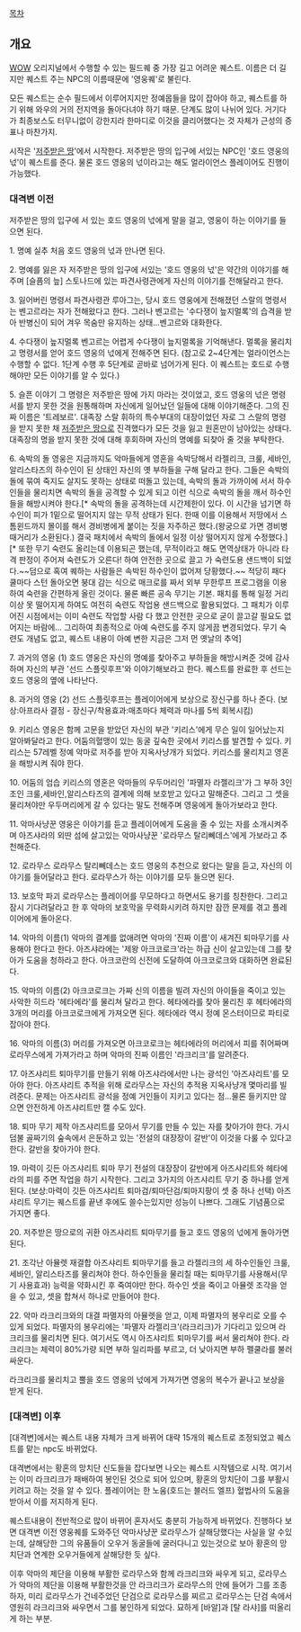 [[목차]]
== 개요 ==
[[WOW]] 오리지널에서 수행할 수 있는 필드퀘 중 가장 길고 어려운 퀘스트.
이름은 더 길지만 퀘스트 주는 NPC의 이름때문에 '영웅퀘'로 불린다.

모든 퀘스트는 순수 필드에서 이루어지지만 정예몹들을 많이 잡아야 하고, 퀘스트를 하기 위해 와우의 거의 전지역을 돌아다녀야 하기 때문. 단계도 많이 나뉘어 있다. 거기다가 최종보스도 터무니없이 강한지라 한마디로 이것을 클리어했다는 것 자체가 근성의 증표나 마찬가지.

시작은 '[[저주받은 땅]]'에서 시작한다. 저주받은 땅의 입구에 서있는 NPC인 '호드 영웅의 넋'이 퀘스트를 준다. 물론 호드 영웅의 넋이라고는 해도 얼라이언스 플레이어도 진행이 가능했다.

=== 대격변 이전 ===
저주받은 땅의 입구에 서 있는 호드 영웅의 넋에게 말을 걸고, 영웅이 하는 이야기를 들으면 된다.

1. 명예 실추
처음 호드 영웅의 넋과 만나면 된다.

2. 명예를 잃은 자
저주받은 땅의 입구에 서있는 '호드 영웅의 넋'은 약간의 이야기를 해주며 [슬픔의 늪] 스토나드에 있는 파견사령관에게 자신의 이야기를 전해달라고 한다.

3. 잃어버린 명령서
파견사령관 루아그는, 당시 호드 영웅에게 전해졌던 스랄의 명령서는 벤고르라는 자가 전해왔다고 한다. 그러나 벤고르는 '수다쟁이 늪지멀록'의 습격을 받아 반병신이 되어 겨우 목숨만 유지하는 상태...벤고르와 대화한다.

4. 수다쟁이 늪지멀록
벤고르는 어렵게 수다쟁이 늪지멀록을 기억해낸다. 멀록을 물리치고 명령서를 얻어 호드 영웅의 넋에게 전해주면 된다.
(참고로 2~4단계는 얼라이언스는 수행할 수 없다. 1단계 수행 후 5단계로 곧바로 넘어가게 된다. 이 퀘스트는 호드로 수행해야만 모든 이야기를 알 수 있다.)

5. 슬픈 이야기
그 명령은 저주받은 땅에 가지 마라는 것이었고, 호드 영웅의 넋은 명령서를 받지 못한 것을 원통해하며 자신에게 일어났던 일들에 대해 이야기해준다. 그의 진짜 이름은 '트레보르'. 대족장 스랄 휘하의 특수부대의 대장이었던 자로 그 스랄의 명령을 받지 못한 채 [[저주받은 땅]]으로 진격했다가 모든 것을 잃고 원혼만이 남아있는 상태다. 대족장의 명을 받지 못한 것에 대해 후회하며 자신의 명예를 되찾아 줄 것을 부탁한다.

6. 속박의 돌
영웅은 지금까지도 악마들에게 영혼을 속박당해서 라젤리크, 크룰, 세바인, 알리스타즈의 하수인이 된 상태인 자신의 옛 부하들을 구해 달라고 한다. 그들은 속박의 돌에 묶여 죽지도 살지도 못하는 상태로 떠돌고 있는데, 속박의 돌과 가까이에 서서 하수인들을 물리치면 속박의 돌을 공격할 수 있게 되고 이런 식으로 속박의 돌을 깨서 하수인들을 해방시켜야 한다.[* 속박의 돌을 공격하는데 시간제한이 있다. 이 시간을 넘기면 하수인이 피가 1밑으로 떨어지지 않는 무적 상태가 된다. 한때 이를 이용해서 저땅에서 스톰윈드까지 몰이를 해서 경비병에게 붙이는 짓을 자주하곤 했다.(왕궁으로 가면 경비병 때거리가 소환된다.) 결국 패치에서 속박의 돌에서 일정 이상 떨어지지 않게 수정했다.][* 또한 무기 숙련도 올리는데 이용되곤 했는데, 무적이라고 해도 면역상태가 아니라 타격 판정이 주어져 숙련도가 오른다! 하여 안전한 곳으로 끌고 가 숙련도용 샌드백이 되었다.~~덤으로 혹여 퀘하는 사람들은 속박된 하수인이 없어져 당황했다.~~ 적당히 패다 쿨마다 스턴 돌아오면 붕대 감는 식으로 매크로를 짜서 외부 무한루프 프로그램을 이용하여 숙련을 간편하게 올린 것이다. 물론 빠른 공속 무기는 기본. 패치를 통해 일정 거리 이상 못 떨어지게 하여도 여전히 숙련도 작업용 샌드백으로 활용되었다. 그 패치가 이루어진 시점에서는 이미 숙련도 작업할 사람 다 했고 안전한 곳으로 굳이 끌고갈 필요도 없어지는 바람에... 그리하여 최종적으로 아예 숙련도를 주지 않게끔 변경되었다. 무기 숙련도 개념도 없고, 퀘스트 내용이 아예 변한 지금은 그저 먼 옛날의 추억]

7. 과거의 영웅 (1)
호드 영웅은 자신의 명예를 찾아주고 부하들을 해방시켜준 것에 감사하며 자신의 부관 '선드 스플릿후프'와 이야기해보라고 한다. 퀘스트를 완료한 후 선드는 호드 영웅의 옆에 나타난다.

8. 과거의 영웅 (2)
선드 스플릿후프는 플레이어에게 보상으로 장신구를 하나 준다.
(보상:아프라사 결정 - 장신구/착용효과:매초마다 체력과 마나를 5씩 회복시킴)

9. 키리스
영웅은 함께 고문을 받았던 자신의 부관 '키리스'에게 무슨 일이 일어났는지 알아봐달라고 한다. 어둠의혈맹이 있는 동굴 깊숙한 곳에서 키리스를 발견할 수 있다. 키리스는 57레벨 정예 악마로 저주를 받아 지옥사냥개가 되었다. 키리스를 물리치고 영혼을 해방시켜 줘야 한다.

10. 어둠의 엄습
키리스의 영혼은 악마들의 우두머리인 '파멸자 라젤리크'가 그 부하 3인조인 크룰,세바인,알리스타즈의 결계에 의해 보호받고 있다고 말해준다. 그리고 그 셋을 물리쳐야만 우두머리에게 갈 수 있다는 말도 전해주며 영웅에게 돌아가보라고 한다.

11. 악마사냥꾼
영웅은 이야기를 듣고 플레이어에게 도움을 줄 수 있는 자를 소개시켜주며 아즈샤라의 외딴 섬에 살고있는 악마사냥꾼 '로라무스 탈리뻬데스'에게 가보라고 추천해준다.

12. 로라무스
로라무스 탈리뻬데스는 호드 영웅의 추천으로 왔다는 말을 듣고, 자신의 이야기를 들어달라고 한다. 로라무스가 하는 이야기를 모두 들으면 된다.

13. 보호막 파괴
로라무스는 플레이어를 무모하다고 하면서도 용기를 칭찬한다. 그리고 잠시 기다려달라고 한 후 악마의 보호막을 무력화시키려 하지만 잠깐 문제를 겪고 플레이어에게 돌아온다.

14. 악마의 이름(1)
악마의 결계를 없애려면 악마의 '진짜 이름'이 새겨진 퇴마무기를 사용해야 한다고 한다. 아즈샤라에는 '제왕 아크코로크'라는 하급 신이 살고있는데 그를 찾아가 도움을 청하라고 한다. 아크코란의 신전에 도달하여 아크코로크와 대화하면 완료된다.

15. 악마의 이름(2)
아크코로크는 가짜 신의 이름을 빌려 자신의 아이들을 죽이고 있는 사악한 히드라 '헤타에라'를 물리쳐 달라고 한다. 헤타에라를 찾아 물리친 후 헤타에라의 3개의 머리를 아크코로크에게 가져오면 된다. 헤타에라 역시 정예 몬스터이므로 파티로 잡아야 한다.

16. 악마의 이름(3)
머리를 가져오면 아크코로크는 헤타에라의 머리에서 피를 쥐어짜며 로라무스에게 가져가라고 하며 악마의 진짜 이름인 '라크리크'를 알려준다.

17. 아즈샤리트
퇴마무기를 만들기 위해 아즈샤라에서만 나는 광석인 '아즈샤리트'를 모아야 한다. 아즈샤리트 추적을 위해 로라무스는 자신의 추적용 지옥사냥개 몇마리를 빌려준다. 문제는 아즈샤리트 광석을 정예 거인들이 지키고 있다는 점...물론 들키지만 않으면 안전하게 아즈샤리트만 캘 수도 있다.

18. 퇴마 무기 제작
아즈샤리트를 모아서 무기를 만들 수 있는 자를 찾아가야 한다. 가시덤불 골짜기의 숲속에서 은둔하고 있는 '전설의 대장장이 갈반'이 이것을 다룰 수 있다고 한다. 갈반을 찾아가야 한다.

19. 마력이 깃든 아즈샤리트 퇴마 무기
전설의 대장장이 갈반에게 아즈샤리트와 헤타에라의 피를 주면 작업을 하기 시작한다. 그리고 3가지의 아즈샤리트 무기 중 하나를 얻게 된다.
(보상:마력이 깃든 아즈샤리트 퇴마검/퇴마단검/퇴마지팡이 셋 중 하나 선택)
아즈샤리트 무기는 퀘스트를 끝낸 후에도 쓸수는있지만 성능이 나쁘다. 그래도 기념품으로 가지면 좋다.

20. 저주받은 땅으로의 귀환
아즈샤리트 퇴마무기를 들고 호드 영웅의 넋에게 돌아가면 된다.

21. 조각난 아뮬렛 재결합
아즈샤리트 퇴마무기를 들고 라젤리크의 세 하수인들인 크룰, 세바인, 알리스타즈를 물리쳐야 한다. 하수인들을 물리칠 때는 퇴마무기를 사용해서(무기 사용효과) 능력을 약화시킨 후 죽여야만 한다. 하수인 셋을 죽이고 아뮬렛 조각을 얻을 수 있고, 셋을 합쳐서 하나로 만들어야 한다.

22. 악마 라크리크와의 대결
파멸자의 아뮬렛을 얻고, 이제 파멸자의 봉우리로 오를 수 있게 되었다. 파멸자의 봉우리에는 '파멸자 라젤리크'(라크리크)가 기다리고 있으며 라크리크를 물리치면 된다. 여기서도 역시 아즈샤리트 퇴마무기를 써서 물리쳐야 한다. 라크리크는 체력이 80%가량 되면 부하 일리파를 부르고, 더 낮아지면 부하 펠쿨라를 불러 싸운다. 

라크리크를 물리치고 뿔을 호드 영웅의 넋에게 가져가면 영웅의 복수가 끝나고 보상을 받게 된다.

=== [대격변] 이후 ===
[대격변]에서는 퀘스트 내용 자체가 크게 바뀌어 대략 15개의 퀘스트로 조정되었고 퀘스트를 맡는 npc도 바뀌었다. 

대격변에서는 황혼의 망치단 신도들을 잡다보면 나오는 퀘스트 시작템으로 시작. 여기서는 이미 라크리크가 패배하여 봉인된 것으로 되어 있으며, 황혼의 망치단이 그를 부활시키려고 하는 것을 알 수 있다. 플레이어는 한 노움(호드는 블러드 엘프) 혈법사의 도움을 받아서 이를 저지하게 된다.

퀘스트내용이 전반적으로 많이 바뀌어 혼자서도 충분히 가능하게 바뀌었다. 진행하다 보면 대격변 이전 영웅퀘를 도와주던 악마사냥꾼 로라무스가 살해당했다는 사실을 알 수있는데, 살해당한 그의 유품들이 오우거 동굴들에 굴러다니고 있는것으로 보아 황혼의 망치단과 연계한 오우거들에게 살해당한 듯 싶다.

이후 악마의 제단을 이용해 부활한 로라무스와 함께 라크리크와 싸우게 되고, 로라무스가 악마의 제단을 이용해 부활한것을 안 라크리크가 로라무스의 안에 들어가 그를 조종하자, 미리 로라무스가 건네주었던 단검으로 로라무스를 찌르고 로라무스는 단검 속에서 영원히 라크리크와 싸우면서 그를 봉인하게 되었다. 묘하게 [바알]과 [탈 라샤]를 떠올리게 하는 부분.
